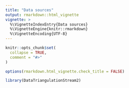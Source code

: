 ```yaml
---
title: "Data sources"
output: rmarkdown::html_vignette
vignette: >
  %\VignetteIndexEntry{Data sources}
  %\VignetteEngine{knitr::rmarkdown}
  %\VignetteEncoding{UTF-8}
---
```


```r
knitr::opts_chunk$set(
  collapse = TRUE,
  comment = "#>"
)

options(rmarkdown.html_vignette.check_title = FALSE)
```

```r
library(DataTriangulationStream2)
```
